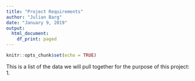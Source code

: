 ```yaml
---
title: "Project Requirements"
author: "Julian Barg"
date: "January 9, 2019"
output:
  html_document:
    df_print: paged
---
```


```r
knitr::opts_chunk$set(echo = TRUE)
```

This is a list of the data we will pull together for the purpose of this project:
1. 

